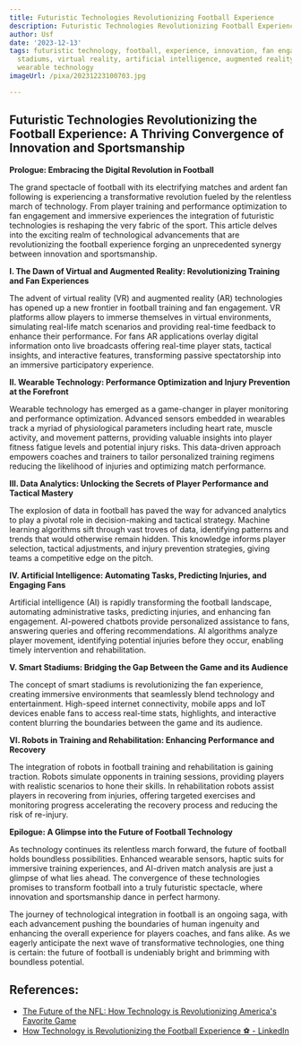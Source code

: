 ```yaml
---
title: Futuristic Technologies Revolutionizing Football Experience
description: Futuristic Technologies Revolutionizing Football Experience
author: Usf
date: '2023-12-13'
tags: futuristic technology, football, experience, innovation, fan engagement, smart
  stadiums, virtual reality, artificial intelligence, augmented reality, data analytics,
  wearable technology
imageUrl: /pixa/20231223100703.jpg

---
```

## Futuristic  Technologies Revolutionizing the  Football Experience: A  Thriving Convergence of  Innovation and Sportsmanship

**Prologue: Embracing the  Digital Revolution in Football**

The grand spectacle of football with its electrifying matches and  ardent fan following is experiencing a transformative revolution fueled by the relentless march of  technology. From player  training and performance optimization to  fan engagement and immersive experiences the integration of futuristic technologies is reshaping the very fabric of the sport. This article delves into the exciting realm of technological advancements that  are revolutionizing the football experience forging an unprecedented synergy  between innovation and  sportsmanship.

**I. The Dawn of Virtual and Augmented Reality: Revolutionizing Training and Fan Experiences**

The advent of virtual reality (VR) and augmented reality (AR) technologies has opened  up a new frontier in football training and fan engagement. VR platforms allow players to immerse themselves in virtual environments, simulating real-life match scenarios and providing real-time feedback to enhance their performance. For fans AR applications overlay digital information onto live broadcasts  offering real-time player stats, tactical insights, and interactive  features, transforming passive spectatorship into an immersive participatory experience.

**II. Wearable Technology: Performance Optimization and Injury  Prevention at the Forefront**

Wearable technology has emerged  as  a game-changer in  player monitoring and performance optimization. Advanced sensors embedded in wearables  track  a myriad of physiological parameters including heart rate, muscle activity, and movement patterns, providing valuable insights into player fitness fatigue levels and potential injury risks. This data-driven approach empowers coaches and trainers to tailor personalized training regimens reducing the  likelihood of injuries and optimizing match performance.

**III.  Data Analytics: Unlocking the Secrets of Player Performance and Tactical Mastery**

The explosion of data in  football has paved the way for advanced analytics to play a pivotal role in decision-making and tactical strategy.  Machine learning algorithms sift through vast troves of data, identifying patterns and trends that would otherwise remain hidden. This knowledge informs player selection, tactical  adjustments, and injury prevention strategies, giving teams a competitive edge on the pitch.

**IV. Artificial Intelligence: Automating Tasks, Predicting Injuries, and Engaging Fans**

Artificial intelligence (AI) is rapidly transforming the football landscape, automating administrative tasks, predicting injuries, and enhancing fan engagement.  AI-powered chatbots provide personalized  assistance to fans, answering queries and  offering recommendations. AI algorithms analyze player movement, identifying potential injuries  before they  occur, enabling timely intervention and  rehabilitation.

**V. Smart Stadiums: Bridging the Gap Between the Game and its Audience**

The concept of smart  stadiums is revolutionizing the fan experience, creating immersive environments that seamlessly  blend technology and entertainment.  High-speed internet connectivity, mobile apps and IoT  devices enable fans to access  real-time stats, highlights, and  interactive content blurring the boundaries between the game and its audience.

**VI. Robots in Training and Rehabilitation: Enhancing Performance and Recovery**

The integration of robots in football training and  rehabilitation is gaining traction. Robots simulate opponents  in training sessions,  providing players with realistic  scenarios to hone their skills. In rehabilitation robots assist players  in recovering from injuries, offering targeted  exercises and monitoring progress accelerating the recovery process  and  reducing  the risk  of re-injury.

**Epilogue: A Glimpse into the Future  of Football Technology**

As technology continues its relentless march forward, the future of football holds  boundless  possibilities. Enhanced wearable sensors, haptic suits for immersive training experiences, and AI-driven match analysis are just a glimpse of what lies ahead. The convergence of these technologies promises to transform football into a truly futuristic spectacle, where  innovation  and sportsmanship dance in perfect harmony.

The journey of technological integration in football is an ongoing saga, with each advancement pushing the boundaries of human ingenuity and enhancing the  overall experience for players coaches,  and fans alike. As we eagerly  anticipate the next wave of transformative  technologies, one thing is certain: the future of football is undeniably bright  and  brimming with  boundless potential.

## References:
- [The Future of the NFL: How Technology is Revolutionizing America's Favorite Game](https://www.chicitysports.com/the-future-of-the-nfl-how-technology-is-revolutionizing-americas-favorite-game)
- [How Technology is Revolutionizing the Football Experience ⚽️   - LinkedIn](https://www.linkedin.com/pulse/how-technology-revolutionizing-football-experience-ali-obeid)
